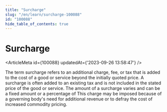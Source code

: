 ```yaml
---
title: "Surcharge"
slug: "/en/learn/surcharge-100088"
id: "100088"
hide_table_of_contents: true
---
```



# Surcharge

<ArticleMeta id={100088} updatedAt={'2023-09-26 13:58:47'} />
<div className='border-solid border-b border-t-0 my-4 border-[var(--ifm-color-gray-300)]' />

The term surcharge refers to an additional charge, fee, or tax that is added to the cost of a good or service beyond the initially quoted price. A surcharge is often added to an existing tax and is not included in the stated price of the good or service. The amount of a surcharge varies and can be a fixed amount or a percentage of This charge may be imposed because of a governing body's need for additional revenue or to defray the cost of increased commodity pricing.
